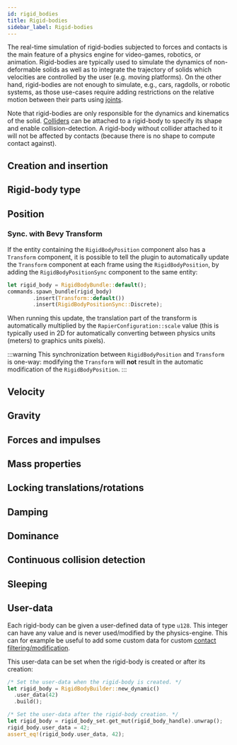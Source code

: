 ```yaml
---
id: rigid_bodies
title: Rigid-bodies
sidebar_label: Rigid-bodies
---
```



The real-time simulation of rigid-bodies subjected to forces and contacts is the main feature of a physics engine for
video-games, robotics, or animation. Rigid-bodies are typically used to simulate the dynamics of non-deformable solids as well
as to integrate the trajectory of solids which velocities are controlled by the user (e.g. moving platforms). On
the other hand, rigid-bodies are not enough to simulate, e.g., cars, ragdolls, or robotic systems, as those use-cases
require adding restrictions on the relative motion between their parts using [joints](joints).
 
Note that rigid-bodies are only responsible for the dynamics and kinematics of the solid. [Colliders](colliders) can be
attached to a rigid-body to specify its shape and enable collision-detection. A rigid-body without collider attached to it will
not be affected by contacts (because there is no shape to compute contact against).

## Creation and insertion

<CreationAndInsertion />

## Rigid-body type

<RigidBodyType />

## Position

<Position />

<bevy>

### Sync. with Bevy Transform
If the entity containing the `RigidBodyPosition` component also has a `Transform` component, it is possible to
tell the plugin to automatically update the `Transform` component at each frame using the `RigidBodyPosition`,
by adding the `RigidBodyPositionSync` component to the same entity:

```rust
let rigid_body = RigidBodyBundle::default();
commands.spawn_bundle(rigid_body)
        .insert(Transform::default())
        .insert(RigidBodyPositionSync::Discrete);
```

When running this update, the translation part of the transform is automatically multiplied by the
`RapierConfiguration::scale` value (this is typically used in 2D for automatically converting between physics
units (meters) to graphics units pixels).

:::warning
This synchronization between `RigidBodyPosition` and `Transform` is one-way: modifying the `Transform` will **not**
result in the automatic modification of the `RigidBodyPosition`.
:::

</bevy>

## Velocity

<Velocity />

## Gravity

<Gravity />

## Forces and impulses

<ForcesAndImpulses />

## Mass properties

<MassProperties />

## Locking translations/rotations

<Locking />

## Damping

<Damping />

## Dominance

<Dominance />

## Continuous collision detection

<CCD />

## Sleeping

<Sleeping />


<rapier>

## User-data
Each rigid-body can be given a user-defined data of type `u128`. This integer can have any value
and is never used/modified by the physics-engine. This can for example be useful to add some custom data for
custom [contact filtering/modification](advanced_collision_detection#physics-hooks).

This user-data can be set when the rigid-body is created or after its creation:

```rust
/* Set the user-data when the rigid-body is created. */
let rigid_body = RigidBodyBuilder::new_dynamic()
  .user_data(42)
  .build();
```
```rust
/* Set the user-data after the rigid-body creation. */
let rigid_body = rigid_body_set.get_mut(rigid_body_handle).unwrap();
rigid_body.user_data = 42;
assert_eq!(rigid_body.user_data, 42);
```

</rapier>